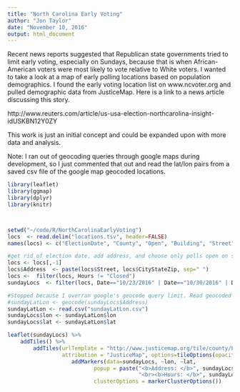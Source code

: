 ```yaml
---
title: "North Carolina Early Voting"
author: "Jon Taylor"
date: "November 10, 2016"
output: html_document
---
```


Recent news reports suggested that Republican state governments tried to limit
early voting, especially on Sundays, because that is when African-American voters
were most likely to vote relative to White voters. I wanted to take a look at 
a map of early polling locations based on population demographics. I found the
early voting location list on www.ncvoter.org and pulled demographic data from
JusticeMap. Here is a link to a news article discussing this story. 

http://www.reuters.com/article/us-usa-election-northcarolina-insight-idUSKBN12Y0ZY

This work is just an initial concept and could be expanded upon with more data and analysis.

Note: I ran out of geocoding queries through google maps during development,
so I just commented that out and read the lat/lon pairs from a saved csv file of 
the google map geocoded locations.

```R
library(leaflet)
library(ggmap)
library(dplyr)
library(knitr)



setwd("~/code/R/NorthCarolinaEarlyVoting")
locs  <- read.delim("locations.tsv", header=FALSE)
names(locs) <- c("ElectionDate", "County", "Open", "Building", "Street", "CityStateZip", "Date", "Hours")

#get rid of election date, add address, and choose only polls open on sundays
locs <- locs[,-1]
locs$Address  <- paste(locs$Street, locs$CityStateZip, sep=" ")
locs <-  filter(locs, Hours != "Closed")
sundayLocs  <- filter(locs, Date=="10/23/2016" | Date=="10/30/2016" | Date== "11/06/2016")

#Stopped because I overran google's geocode query limit. Read geocoded lats from file instead.
#sundayLatLon <- geocode(sundayLocs$Address)
sundayLatLon <- read.csv("sundayLatLon.csv")
sundayLocs$lon <- sundayLatLon$lon  
sundayLocs$lat <- sundayLatLon$lat

leaflet(sundayLocs) %>%
    addTiles() %>%
        addTiles(urlTemplate = "http://www.justicemap.org/tile/county/black/{z}/{x}/{y}.png",
                 attribution = "JusticeMap", options=tileOptions(opacity=0.5, minZoom=0, maxZoom=18)) %>%
                    addMarkers(data=sundayLocs, ~lon, ~lat, 
                           popup = paste("<b>Address: </b>", sundayLocs$Address,
                                         "<br><b>Hours: </b>", sundayLocs$Hours),
                           clusterOptions = markerClusterOptions())
                                
  
```